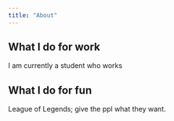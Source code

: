 ```yaml
---
title: "About"
---
```



## What I do for work 

I am currently a student who works 

## What I do for fun 

League of Legends; give the ppl what they want.
